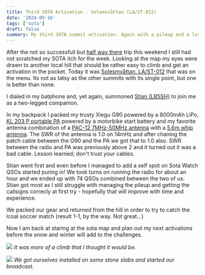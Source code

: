 ```yaml
---
title: Third SOTA Activation - Solemsvåttan (LA/ST-012)
date: '2024-09-16'
tags: ['sota']
draft: false
summary: My third SOTA summit activation. Again with a pileup and a lot of fun!
---
```


After the not so successfull but [half way there](../half-way-there/) trip this weekend I still had not scratched my SOTA itch for the week. Looking at the map my eyes were drawn to another local hill that should be rather easy to climb and get an activation in the pocket. Today it was [Solesmvåttan, LA/ST-012](https://sotl.as/summits/LA/ST-012) that was on the menu. Its not as tatsy as the other summits with its single point, but one is better than none.

I dialed in my batphone and, yet again, summoned [Stian (LB5SH)](https://lb5sh.no/) to join me as a two-legged companion.

In my backpack I packed my trusty Xiegu G90 powered by a 8000mAh LiPo, [KL 203 P portable PA](https://www.rmitaly.com/en/product/kl-203-p/) powered by a motorbike start battery and my favorite antenna combination of a [PAC-12 7MHz-50MHz antenna](https://s.click.aliexpress.com/e/_DBHrEoj) with a [5.6m whip antenna](https://s.click.aliexpress.com/e/_DdsW1SF). The SWR of the antenna is 1.0 on 14mHz and after chaning the patch cable between the G90 and the PA we got that to 1.0 also. SWR between the radio and PA was previously above 2 and it turned out it was a bad cable. Lesson learned; don't trust your cables.

Stian went first and even before I managed to add a self spot on Sota Watch QSOs started puring in! We took turns on running the radio for about an hour and we ended up with 74 QSOs combined between the two of us. Stian got most as I still struggle with managing the pileup and getting the callsigns correcly at first try - hopefully that will improve with time and experience.

We packed our gear and returned from the hill in order to try to catch the lcoal soccer match (result 1-1, by the way. Not great...)

Now I am back at staring at the sota map and plan out my next activations before the snow and winter will add to the challenges.

![](/static/images/IMG20240915180313.jpg)
_It was more of a climb that I thought it would be._

![](/static/images/IMG20240915185714.jpg)
_We got ourselves installed on some stone slabs and started our broadcast._
